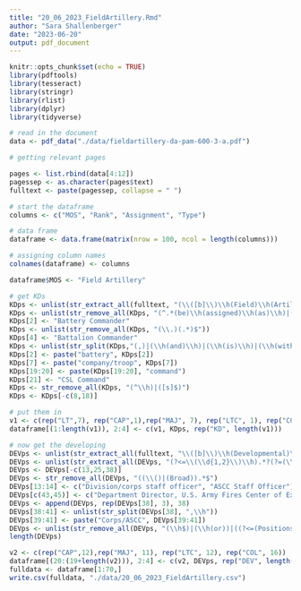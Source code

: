 ```yaml
---
title: "20_06_2023_FieldArtillery.Rmd"
author: "Sara Shallenberger"
date: "2023-06-20"
output: pdf_document
---
```


```r
knitr::opts_chunk$set(echo = TRUE)
library(pdftools)
library(tesseract)
library(stringr)
library(rlist)
library(dplyr)
library(tidyverse)
```

```r
# read in the document
data <- pdf_data("./data/fieldartillery-da-pam-600-3-a.pdf")

# getting relevant pages

pages <- list.rbind(data[4:12])
pagessep <- as.character(pages$text)
fulltext <- paste(pagessep, collapse = " ")
```

```r
# start the dataframe
columns <- c("MOS", "Rank", "Assignment", "Type")

# data frame
dataframe <- data.frame(matrix(nrow = 100, ncol = length(columns)))

# assigning column names
colnames(dataframe) <- columns

dataframe$MOS <- "Field Artillery"
```

```r
# get KDs
KDps <- unlist(str_extract_all(fulltext, "(\\([b]\\)\\h(Field)\\h(Artillery)\\h(lieutenants).*?(\\.))|(\\([a]\\)\\h(KD)\\h(assignments).*?(\\([b]\\)))"))
KDps <- unlist(str_remove_all(KDps, "(^.*(be)\\h(assigned)\\h(as)\\h)|(^.*(Majors)\\h(include)\\h)|(^.*(KD)\\h(assignments)\\.\\h)"))
KDps[2] <- "Battery Commander"
KDps <- unlist(str_remove_all(KDps, "(\\.)(.*)$"))
KDps[4] <- "Battalion Commander"
KDps <- unlist(str_split(KDps,"(,)|(\\h(and)\\h)|(\\h(is)\\h)|(\\h(within)\\h)"))
KDps[2] <- paste("battery", KDps[2])
KDps[7] <- paste("company/troop", KDps[7])
KDps[19:20] <- paste(KDps[19:20], "command")
KDps[21] <- "CSL Command"
KDps <- str_remove_all(KDps, "(^\\h)|([s]$)")
KDps <- KDps[-c(8,18)]
```

```r
# put them in 
v1 <- c(rep("LT",7), rep("CAP",1),rep("MAJ", 7), rep("LTC", 1), rep("COL", 3))
dataframe[(1:length(v1)), 2:4] <- c(v1, KDps, rep("KD", length(v1)))
```

```r
# now get the developing
DEVps <- unlist(str_extract_all(fulltext, "\\([b]\\)\\h(Developmental)\\h(assignments)\\.\\h.*?((\\([3]\\)\\h(Self))|$)"))
DEVps <- unlist(str_extract_all(DEVps, "(?<=\\(\\d{1,2}\\)\\h).*?(?=(\\h\\(\\d{1,2}\\))|\\.|$)"))
DEVps <- DEVps[-c(13,25,38)]
DEVps <- str_remove_all(DEVps, "((\\()|(Broad)).*$")
DEVps[13:14] <- c("Division/corps staff officer", "ASCC Staff Officer")
DEVps[c(43,45)] <- c("Department Director, U.S. Army Fires Center of Excellence", "ASCC/MACOM Staff Officer")
DEVps <- append(DEVps, rep(DEVps[38], 3), 38)
DEVps[38:41] <- unlist(str_split(DEVps[38], ",\\h"))
DEVps[39:41] <- paste("Corps/ASCC", DEVps[39:41])
DEVps <- unlist(str_remove_all(DEVps, "(\\h$)|(\\h(or))|((?<=(Positions)|(Faculty)|(\\h(at))|(officer)).*$)"))
length(DEVps)
```

```r
v2 <- c(rep("CAP",12),rep("MAJ", 11), rep("LTC", 12), rep("COL", 16))
dataframe[(20:(19+length(v2))), 2:4] <- c(v2, DEVps, rep("DEV", length(v2)))
fulldata <- dataframe[1:70,]
write.csv(fulldata, "./data/20_06_2023_FieldArtillery.csv")
```















